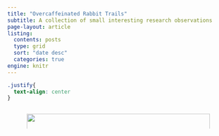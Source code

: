 ```yaml
---
title: "Overcaffeinated Rabbit Trails"
subtitle: A collection of small interesting research observations
page-layout: article
listing:
  contents: posts
  type: grid
  sort: "date desc"
  categories: true
engine: knitr
---
```


```css
.justify{
  text-align: center
}
```

::: columns
::: {.column width="5%"}
:::

::: {.column width="90%"}
![](images/RabbitTrails.jpg){width="100%"}
:::

::: {.column width="5%"}
:::
:::

#### 
